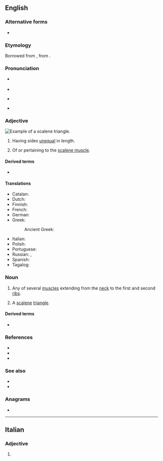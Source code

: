 {{also|scalène}}
==English==
{{wp}}

===Alternative forms===
* {{alter|en|scalenus}}

===Etymology===
Borrowed from {{bor|en|LL.|scalēnus||of unequal sides}}, from {{bor|en|grc|σκᾰληνός|gloss=uneven, unequal}}.

===Pronunciation===
* {{accent|RP}} {{IPA|en|/ˈskeɪ.liːn/}}
* {{audio|en|LL-Q1860 (eng)-Vealhurl-scalene.wav|Audio (RP)}}
* {{accent|GA}} {{IPA|en|/ˈskeɪˌlin/|/skeɪˈlin/}}
* {{rhymes|en|iːn}}

===Adjective===
[[Image:Triangle.Scalene.svg|thumb|right|Example of a scalene triangle.]]
{{en-adj|-}}

# {{lb|en|trigonometry}} Having sides [[unequal]] in length.
#: {{ux|en|'''scalene''' triangle}}
# {{lb|en|anatomy}} Of or pertaining to the [[scalene muscle]].

====Derived terms====
* {{link|en|scalene muscle}}

====Translations====
{{trans-top|having sides unequal in length}}
* Catalan: {{t|ca|escalè}}
* Dutch: {{t|nl|ongelijkzijdig}}
* Finnish: {{t|fi|erisivuinen}}
* French: {{t+|fr|scalène}}
* German: {{t|de|ungleichseitig}}
* Greek: {{t+|el|σκαληνός}}
*: Ancient Greek: {{t|grc|σκαληνός}}
{{trans-mid}}
* Italian: {{t+|it|scaleno}}
* Polish: {{t|pl|różnoboczny|m}}
* Portuguese: {{t|pt|escaleno|m}}
* Russian: {{t+|ru|неравносторо́нний|m}}, {{t+|ru|разносторо́нний|m}}
* Spanish: {{t|es|escaleno}}
* Tagalog: {{t|tl|tagibang}}
{{trans-bottom}}

===Noun===
{{en-noun}}

# {{label|en|muscle}} Any of several [[muscle]]s extending from the [[neck]] to the first and second [[rib]]s. {{clip of|en|scalene muscle}}
#: {{ux|en|anterior [[scalene]]}}
# {{label|en|trigonometry}} A [[scalene]] [[triangle]].

====Derived terms====
* {{l|en|intrascalene}}

===References===
* {{R:Lexico}}
* {{R:Lexico|scalenus}}
* {{R:MWO}}

===See also===
* {{l|en|equilateral}}
* {{l|en|isosceles}}

===Anagrams===
* {{anagrams|en|a=aceelns|Senecal|canelés|cleanse|elances|enlaces|enscale}}

----

==Italian==

===Adjective===
{{head|it|adjective form}}

# {{inflection of|it|scaleno||f|p}}